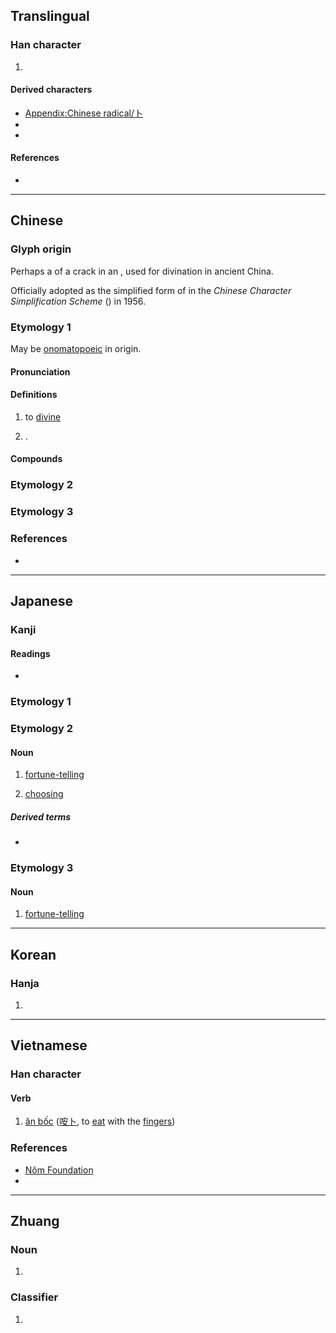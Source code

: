 {{also|蔔|ト}}
{{character info}}
{{character info|⼘}}
==Translingual==
{{stroke order|type=animate}}

===Han character===
{{Han char|rn=25|rad=卜|as=00|sn=2|four=23000|canj=Y|ids=⿰丨丶}}

# {{mul-kangxi radical-def}}

====Derived characters====
* [[Appendix:Chinese radical/卜]]
* {{l|mul|[[仆]], [[𫨦]], [[圤]], [[处]], [[外]], [[𭑧]], [[𫶽]], [[扑]], [[𣱶]], [[𣅃]], [[朴]], [[𤆊]], [[㺪]], [[𦘱]], [[𭁅]], [[䃼]], [[𪽁]], [[𤰘]], [[𥃨]], [[𥐚]], [[𥝒]], [[𥩖]], [[补]], [[𫃚]], [[𦓦]], [[虲]], [[訃]]([[讣]]), [[𧴤]], [[赴]], [[䟔]], [[𨈒]], [[𨊣]], [[𤱈]], [[釙]]([[钋]]), [[𩚅]]([[𬲥]]), [[𩡭]], [[𩨓]], [[𩱻]], [[𬵂]], [[𪋿]], [[𪐙]], [[𭻣]]}}
* {{l|mul|[[𠚬]], [[𠚩]], [[𭭄]], [[𨾇]], [[鳪]], [[盀]], [[㓀]], [[𪢱]], [[𭶺]], [[𫁰]], [[𤴩]], [[𡆥]]}}

====References====
* {{Han ref|kx=0157.250|dkj=02774|dj=0361.150|hdz=10091.110|uh=535C|ud=21340|bh=A452|bd=42066}}

----

==Chinese==

===Glyph origin===
{{Han etym}}
Perhaps a {{liushu|p|nocap=1}} of a crack in an {{w|oracle bone}}, used for divination in ancient China.

Officially adopted as the simplified form of {{zh-l|*蔔}} in the ''Chinese Character Simplification Scheme'' ({{lw|zh|pref=《|s:漢字簡化方案|漢字簡化方案|suf=》}}) in 1956.

===Etymology 1===
{{zh-forms|alt=𠁡,𠁢}}
May be [[onomatopoeia|onomatopoeic]] in origin. {{rfv-etym|zh}}

====Pronunciation====
{{zh-pron
|m=bǔ
|c=buk1
|h=pfs=puk;gd=bug5
|md=bók
|mn=pok/tw:poh
|mn_note=poh - also written as {{zh-l|博|tr=-}}, incl. surname (Taiwan); pok - incl. surname (Mainland)
|mn-t=bog4
|w=4poq
|mc=y
|oc=y
|cat=v,pn
}}

====Definitions====
{{zh-hanzi}}

# {{lb|zh|literary}} to [[divine]]
# {{surname|zh}}.

====Compounds====
{{zh-der|卜卦|卜夜卜晝|卜兒|卜課|卜居|卜鄰|太卜|卜辭|卜者|卜征|卜老|卜日|卜筮|卜宅|卜年|卜窀穸|卜算|存亡未卜|占卜|問卜|卜度|吉卜賽人|卜吉|卜築|卜珓|卜易|卜婿|卜人|吉凶未卜|卜卜|卜祝|前途未卜|卜晝卜夜|不卜可知|狼卜食|玉枝卜壽|成都賣卜|拉卜楞|殷墟卜辭|未卜先知|油花卜|求神問卜|死生未卜|枚卜|貨卜|老醫少卜|耳卜|鳥卜|預卜|賣卜測字|貞卜文字|響卜|龜卜|賣卜|羊卜|醫卜星相|未卜|十卜:sap6 bok1;Cantonese}}

===Etymology 2===
{{zh-see|蔔}}

===Etymology 3===
{{zh-see|欲|v}}

===References===
* {{thcwd|64}}

----

==Japanese==

===Kanji===
{{ja-kanji|grade=8|rs=卜00}}

====Readings====
* {{ja-readings|goon=ほく|kanon=ほく|kanyoon=ぼく|kun=うらな-う, うらない}}

===Etymology 1===
{{ja-kanjitab|うらない|yomi=k}}
{{ja-see|占い}}

===Etymology 2===
{{ja-kanjitab|ぼく|yomi=kanyoon}}

====Noun====
{{ja-noun|ぼく}}

# {{lb|ja|archaic|sort=ほく'}} [[fortune-telling]]
# {{lb|ja|archaic|sort=ほく'}} [[choosing]]

=====Derived terms=====
* {{ja-r|卜する|ぼくする|tell fortunes}}

===Etymology 3===
{{ja-kanjitab|うら|yomi=k}}

====Noun====
{{ja-noun|うら}}

# {{lb|ja|archaic|sort=うら}} [[fortune-telling]]

----

==Korean==

===Hanja===
{{ko-hanja|점|복}}

# {{hanja form of|복|to [[divine]]}}

----

==Vietnamese==

===Han character===
{{vi-readings|hanviet=bốc, bặc|nom=bói, bóc, vúc, bốc, vốc, vóc, bặc, cốc|rs=卜00}}

====Verb====
{{head|vi|verb|sc=Hant}}{{attention|vi|may need inflection template}}

# [[ăn bốc]] ([[咹卜]], to [[eat]] with the [[fingers]])

===References===
* [http://nomfoundation.org/common/nom_details.php?codepoint=535c Nôm Foundation]
* {{R:WinVNKey:Lê Sơn Thanh}}

[[Category:CJKV radicals| ]]

{{cln|vi|verbs}}

----

==Zhuang==

===Noun===
{{za-head|noun}}

# {{za-sawndip form of|boh}}

===Classifier===
{{za-head|classifier}}

# {{za-sawndip form of|boux}}